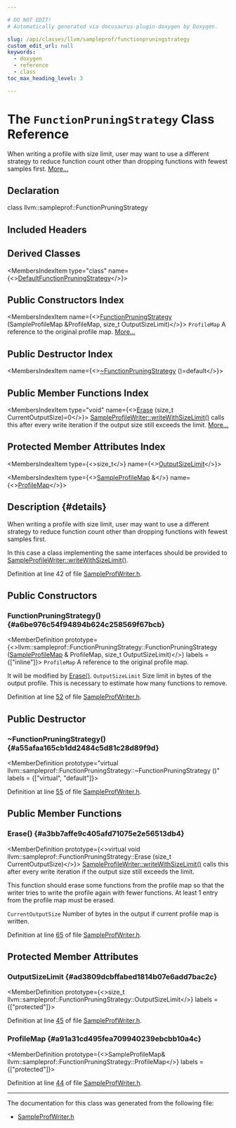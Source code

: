 ```yaml
---

# DO NOT EDIT!
# Automatically generated via docusaurus-plugin-doxygen by Doxygen.

slug: /api/classes/llvm/sampleprof/functionpruningstrategy
custom_edit_url: null
keywords:
  - doxygen
  - reference
  - class
toc_max_heading_level: 3

---
```





# The `FunctionPruningStrategy` Class Reference

<DoxygenPage pluginConfig={pluginConfig}>

When writing a profile with size limit, user may want to use a different strategy to reduce function count other than dropping functions with fewest samples first. <a href="#details">More...</a>

## Declaration

<CodeBlock>class llvm::sampleprof::FunctionPruningStrategy</CodeBlock>

## Included Headers

<IncludesList>
<IncludesListItem
  filePath="llvm/ProfileData/SampleProfWriter.h"
  permalink="/docs/api/files/include/include/llvm/include/llvm/profiledata/sampleprofwriter-h"
  isLocal="true" />
</IncludesList>

## Derived Classes

<MembersIndex>

<MembersIndexItem
  type="class"
  name={<><a href="/docs/api/classes/llvm/sampleprof/defaultfunctionpruningstrategy">DefaultFunctionPruningStrategy</a></>}>
</MembersIndexItem>

</MembersIndex>

## Public Constructors Index

<MembersIndex>

<MembersIndexItem
  name={<><a href="#a6be976c54f94894b624c258569f67bcb">FunctionPruningStrategy</a> (SampleProfileMap &amp;ProfileMap, size&#95;t OutputSizeLimit)</>}>
<code>ProfileMap</code> A reference to the original profile map. <a href="#a6be976c54f94894b624c258569f67bcb">More...</a>
</MembersIndexItem>

</MembersIndex>

## Public Destructor Index

<MembersIndex>

<MembersIndexItem
  name={<><a href="#a55afaa165cb1dd2484c5d81c28d89f9d">~FunctionPruningStrategy</a> ()=default</>}>
</MembersIndexItem>

</MembersIndex>

## Public Member Functions Index

<MembersIndex>

<MembersIndexItem
  type="void"
  name={<><a href="#a3bb7affe9c405afd71075e2e56513db4">Erase</a> (size&#95;t CurrentOutputSize)=0</>}>
<a href="/docs/api/classes/llvm/sampleprof/sampleprofilewriter/#a9283506633cf544e4a6163c0133fc769">SampleProfileWriter::writeWithSizeLimit()</a> calls this after every write iteration if the output size still exceeds the limit. <a href="#a3bb7affe9c405afd71075e2e56513db4">More...</a>
</MembersIndexItem>

</MembersIndex>

## Protected Member Attributes Index

<MembersIndex>

<MembersIndexItem
  type={<>size&#95;t</>}
  name={<><a href="#ad3809dcbffabed1814b07e6add7bac2c">OutputSizeLimit</a></>}>
</MembersIndexItem>

<MembersIndexItem
  type={<><a href="/docs/api/classes/llvm/sampleprof/sampleprofilemap">SampleProfileMap</a> &amp;</>}
  name={<><a href="#a91a31cd495fea709940239ebcbb10a4c">ProfileMap</a></>}>
</MembersIndexItem>

</MembersIndex>

## Description {#details}

When writing a profile with size limit, user may want to use a different strategy to reduce function count other than dropping functions with fewest samples first.

In this case a class implementing the same interfaces should be provided to <a href="/docs/api/classes/llvm/sampleprof/sampleprofilewriter/#a9283506633cf544e4a6163c0133fc769">SampleProfileWriter::writeWithSizeLimit()</a>.

Definition at line 42 of file <a href="/docs/api/files/include/include/llvm/include/llvm/profiledata/sampleprofwriter-h">SampleProfWriter.h</a>.

<SectionDefinition>

## Public Constructors

### FunctionPruningStrategy() {#a6be976c54f94894b624c258569f67bcb}

<MemberDefinition
  prototype={<>llvm::sampleprof::FunctionPruningStrategy::FunctionPruningStrategy (<a href="/docs/api/classes/llvm/sampleprof/sampleprofilemap">SampleProfileMap</a> &amp; ProfileMap, size&#95;t OutputSizeLimit)</>}
  labels = {["inline"]}>
<code>ProfileMap</code> A reference to the original profile map.

It will be modified by <a href="#a3bb7affe9c405afd71075e2e56513db4">Erase()</a>. <code>OutputSizeLimit</code> Size limit in bytes of the output profile. This is necessary to estimate how many functions to remove.

Definition at line <a href="/docs/api/files/include/include/llvm/include/llvm/profiledata/sampleprofwriter-h/#l00052">52</a> of file <a href="/docs/api/files/include/include/llvm/include/llvm/profiledata/sampleprofwriter-h">SampleProfWriter.h</a>.
</MemberDefinition>

</SectionDefinition>

<SectionDefinition>

## Public Destructor

### ~FunctionPruningStrategy() {#a55afaa165cb1dd2484c5d81c28d89f9d}

<MemberDefinition
  prototype="virtual llvm::sampleprof::FunctionPruningStrategy::~FunctionPruningStrategy ()"
  labels = {["virtual", "default"]}>

Definition at line <a href="/docs/api/files/include/include/llvm/include/llvm/profiledata/sampleprofwriter-h/#l00055">55</a> of file <a href="/docs/api/files/include/include/llvm/include/llvm/profiledata/sampleprofwriter-h">SampleProfWriter.h</a>.
</MemberDefinition>

</SectionDefinition>

<SectionDefinition>

## Public Member Functions

### Erase() {#a3bb7affe9c405afd71075e2e56513db4}

<MemberDefinition
  prototype={<>virtual void llvm::sampleprof::FunctionPruningStrategy::Erase (size&#95;t CurrentOutputSize)</>}>
<a href="/docs/api/classes/llvm/sampleprof/sampleprofilewriter/#a9283506633cf544e4a6163c0133fc769">SampleProfileWriter::writeWithSizeLimit()</a> calls this after every write iteration if the output size still exceeds the limit.

This function should erase some functions from the profile map so that the writer tries to write the profile again with fewer functions. At least 1 entry from the profile map must be erased.

<code>CurrentOutputSize</code> Number of bytes in the output if current profile map is written.

Definition at line <a href="/docs/api/files/include/include/llvm/include/llvm/profiledata/sampleprofwriter-h/#l00065">65</a> of file <a href="/docs/api/files/include/include/llvm/include/llvm/profiledata/sampleprofwriter-h">SampleProfWriter.h</a>.
</MemberDefinition>

</SectionDefinition>

<SectionDefinition>

## Protected Member Attributes

### OutputSizeLimit {#ad3809dcbffabed1814b07e6add7bac2c}

<MemberDefinition
  prototype={<>size&#95;t llvm::sampleprof::FunctionPruningStrategy::OutputSizeLimit</>}
  labels = {["protected"]}>

Definition at line <a href="/docs/api/files/include/include/llvm/include/llvm/profiledata/sampleprofwriter-h/#l00045">45</a> of file <a href="/docs/api/files/include/include/llvm/include/llvm/profiledata/sampleprofwriter-h">SampleProfWriter.h</a>.
</MemberDefinition>

### ProfileMap {#a91a31cd495fea709940239ebcbb10a4c}

<MemberDefinition
  prototype={<>SampleProfileMap&amp; llvm::sampleprof::FunctionPruningStrategy::ProfileMap</>}
  labels = {["protected"]}>

Definition at line <a href="/docs/api/files/include/include/llvm/include/llvm/profiledata/sampleprofwriter-h/#l00044">44</a> of file <a href="/docs/api/files/include/include/llvm/include/llvm/profiledata/sampleprofwriter-h">SampleProfWriter.h</a>.
</MemberDefinition>

</SectionDefinition>

<hr/>

The documentation for this class was generated from the following file:

<ul>
<li><a href="/docs/api/files/include/include/llvm/include/llvm/profiledata/sampleprofwriter-h">SampleProfWriter.h</a></li>
</ul>

</DoxygenPage>
